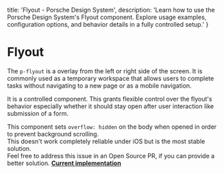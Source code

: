
  title: 'Flyout - Porsche Design System',
  description: 'Learn how to use the Porsche Design System\'s Flyout component. Explore usage examples, configuration options, and behavior details in a fully controlled setup.'
}

# Flyout <ComponentStatus tagName="p-flyout"></ComponentStatus>

The `p-flyout` is a overlay from the left or right side of the screen. It is commonly used as a temporary workspace that
allows users to complete tasks without navigating to a new page or as a mobile navigation.

It is a controlled component. This grants flexible control over the flyout's behavior especially whether it should stay
open after user interaction like submission of a form.

<Notification heading="Scroll-lock" heading-tag="h2" state="warning">
  This component sets <code>overflow: hidden</code> on the body when opened in order to prevent background scrolling.<br />
  This doesn't work completely reliable under iOS but is the most stable solution.<br />
  Feel free to address this issue in an Open Source PR, if you can provide a better solution. <b><a href="https://github.com/porsche-design-system/porsche-design-system/blob/main/packages/components/src/utils/setScrollLock.ts">Current implementation</a></b>
</Notification>

<Configurator tagName="p-flyout" story={flyoutStory} slotStories={flyoutSlotStories} />

